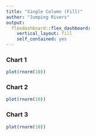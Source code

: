 ```yaml
---
title: "Single Column (Fill)"
author: "Jumping Rivers"
output: 
  flexdashboard::flex_dashboard:
    vertical_layout: fill
    self_contained: yes
---
```

<!--
%\VignetteEngine{knitr::rmarkdown}
%\VignetteIndexEntry{Chapter 3: a - Single Column (Fill)}
-->
### Chart 1
    
```r
plot(rnorm(10))
```
    
### Chart 2

```r
plot(rnorm(10))
```

### Chart 3

```r
plot(rnorm(10))
```
